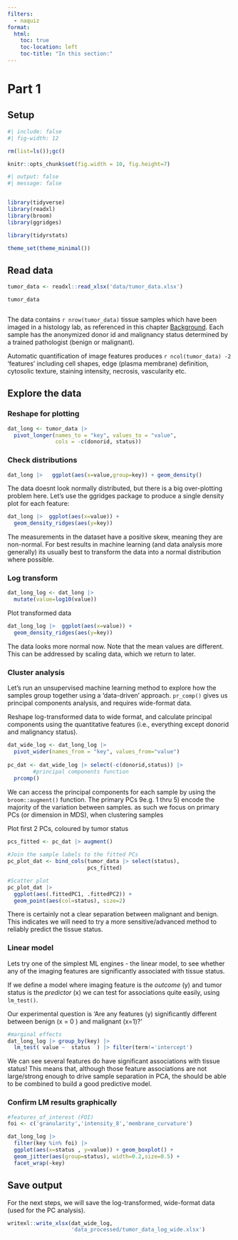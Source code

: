 ```yaml
---
filters:
  - naquiz
format:
  html:
    toc: true
    toc-location: left
    toc-title: "In this section:"
---
```


# Part 1 {.unnumbered #sec-mlpart01} 

## Setup

```r
#| include: false
#| fig-width: 12

rm(list=ls());gc()

knitr::opts_chunk$set(fig.width = 10, fig.height=7)
```

```r
#| output: false
#| message: false


library(tidyverse)
library(readxl)
library(broom)
library(ggridges)

library(tidyrstats)

theme_set(theme_minimal())

```

## Read data

```r

tumor_data <- readxl::read_xlsx('data/tumor_data.xlsx')

tumor_data



```


The data contains `r nrow(tumor_data)` tissue samples which have been imaged in a histology lab, as referenced in this chapter [Background](chapter_8.qmd). Each sample has the anonymized donor id and malignancy status determined by a trained pathologist (benign or malignant).

Automatic quantification of image features produces `r ncol(tumor_data) -2` 'features' including cell shapes, edge (plasma membrane) definition, cytosolic texture, staining intensity, necrosis, vascularity etc.

## Explore the data

### Reshape for plotting

```r

dat_long <- tumor_data |> 
  pivot_longer(names_to = "key", values_to = "value", 
               cols = -c(donorid, status))

```

### Check distributions

```r

dat_long |>   ggplot(aes(x=value,group=key)) + geom_density()

```

The data doesnt look normally distributed, but there is a big over-plotting problem here. Let's use the ggridges package to produce a single density plot for each feature:

```r

dat_long |>  ggplot(aes(x=value)) + 
  geom_density_ridges(aes(y=key))
```

The measurements in the dataset have a positive skew, meaning they are non-normal. For best results in machine learning (and data analysis more generally) its usually best to transform the data into a normal distribution where possible.

### Log transform

```r
dat_long_log <- dat_long |>
  mutate(value=log10(value))
```

Plot transformed data

```r

dat_long_log |>  ggplot(aes(x=value)) + 
  geom_density_ridges(aes(y=key))
```

The data looks more normal now. Note that the mean values are different. This can be addressed by scaling data, which we return to later.

### Cluster analysis

Let's run an unsupervised machine learning method to explore how the samples group together using a 'data-driven' approach. `pr_comp()` gives us principal components analysis, and requires wide-format data.

Reshape log-transformed data to wide format, and calculate principal components using the quantitative features (i.e., everything except donorid and malignancy status).

```r

dat_wide_log <- dat_long_log |> 
  pivot_wider(names_from = "key", values_from="value") 
  
pc_dat <- dat_wide_log |> select(-c(donorid,status)) |> 
        #principal components function
  prcomp()

```

We can access the principal components for each sample by using the `broom::augment()` function. The primary PCs 9e.g. 1 thru 5) encode the majority of the variation between samples. as such we focus on primary PCs (or dimension in MDS), when clustering samples

Plot first 2 PCs, coloured by tumor status

```r

pcs_fitted <- pc_dat |> augment() 
  
#Join the sample labels to the fitted PCs
pc_plot_dat <- bind_cols(tumor_data |> select(status), 
                         pcs_fitted) 

#Scatter plot
pc_plot_dat |> 
  ggplot(aes(.fittedPC1, .fittedPC2)) + 
  geom_point(aes(col=status), size=2)

```

There is certainly not a clear separation between malignant and benign. This indicates we will need to try a more sensitive/advanced method to reliably predict the tissue status.

### Linear model

Lets try one of the simplest ML engines - the linear model, to see whether any of the imaging features are significantly associated with tissue status.

If we define a model where imaging feature is the *outcome* (y) and tumor status is the *predictor* (x) we can test for associations quite easily, using `lm_test()`.

Our experimental question is 'Are any features (y) significantly different between benign (x = 0 ) and malignant (x=1)?'

```r

#marginal effects
dat_long_log |> group_by(key) |> 
  lm_test( value ~  status  ) |> filter(term!='intercept') 


```

We can see several features do have significant associations with tissue status! This means that, although those feature associations are not large/strong enough to drive sample separation in PCA, the should be able to be combined to build a good predictive model.

### Confirm LM results graphically

```r

#features_of_interest (FOI)
foi <- c('granularity','intensity_8','membrane_curvature')

dat_long_log |> 
  filter(key %in% foi) |> 
  ggplot(aes(x=status , y=value)) + geom_boxplot() +
  geom_jitter(aes(group=status), width=0.2,size=0.5) +
  facet_wrap(~key)
```

## Save output

For the next steps, we will save the log-transformed, wide-format data (used for the PC analysis).

```r
writexl::write_xlsx(dat_wide_log,
                    'data_processed/tumor_data_log_wide.xlsx')
```

